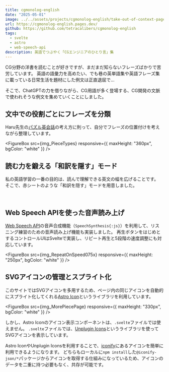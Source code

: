 ```yaml
---
title: cgmonolog-english
date: "2025-05-01"
image: ../../assets/projects/cgmonolog-english/take-out-of-context-page.png
url: https://cgmonolog-english.pages.dev/
github: https://github.com/tetracalibers/cgmonolog-english
tags:
  - svelte
  - astro
  - web-speech-api
description: 英語でつぶやく「CGエンジニアのひとり言」集
---
```




CG分野の洋書を読むことが好きですが、まだまだ知らないフレーズばかりで苦労しています。
英語の語彙力を高めたい、でも巷の英単語集や英語フレーズ集に載っている日常生活を題材にした例文は正直退屈で…

そこで、ChatGPTの力を借りながら、CG用語が多く登場する、CG開発の文脈で使われそうな例文を集めていくことにしました。

## 文中での役割ごとにフレーズを分類

Haru先生の[パズル英会話](https://www.puzzle-eikaiwa.com/)の考え方に則って、自分でフレーズの位置付けを考えながら整理しています。

<FigureBox src={img_PieceTypes} responsive={{ maxHeight: "360px", bgColor: "white" }} />

## 読む力を鍛える「和訳を隠す」モード

私の英語学習の一番の目的は、読んで理解できる英文の幅を広げることです。
そこで、赤シートのような「和訳を隠す」モードを用意しました。

<GridGallery col={8} sp_col={2}>
  <Image class="-c-span-3-5 -sp-c-span-1" alt="" src={img_BeforeHideJapanese} />
  <Image class="-c-span-3 -sp-c-span-1" alt="" src={img_AfterHideJapanese} />
</GridGallery>

## Web Speech APIを使った音声読み上げ

[Web Speech API](https://developer.mozilla.org/ja/docs/Web/API/Web_Speech_API)の音声合成機能（`SpeechSynthesis{:js}`）を利用して、リスニング練習のための音声読み上げ機能も実装しました。
再生ボタンをはじめとするコントロールUIはSvelteで実装し、リピート再生と5段階の速度調整にも対応しています。

<FigureBox src={img_RepeatOnSpeed075x} responsive={{ maxHeight: "250px", bgColor: "white" }} />

## SVGアイコンの管理とスプライト化

このサイトではSVGアイコンを多用するため、ページ内の同じアイコンを自動的にスプライト化してくれる[Astro Icon](https://www.astroicon.dev/)というライブラリを利用しています。

<FigureBox src={img_MorePiecePage} responsive={{ maxHeight: "330px", bgColor: "white" }} />

しかし、Astro Iconのアイコン表示コンポーネントは、`.svelte`ファイルでは使えません。
`.svelte`ファイルでは、[Unplugin Icons](https://iconify.design/docs/usage/svg/unplugin/)というライブラリを使ってSVGアイコンを表示しています。

Astro IconやUnplugin Iconsを利用することで、[iconify](https://icon-sets.iconify.design/)にあるアイコンを簡単に利用できるようになります。
どちらもローカルに`npm install`した`@iconify-json/*`パッケージからアイコンを取得する仕組みになっているため、アイコンのデータを二重に持つ必要もなく、共存が可能です。
